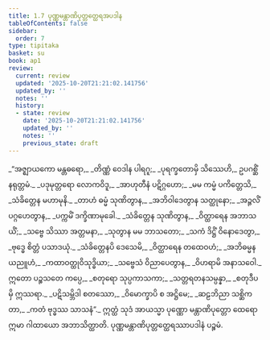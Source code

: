 ```yaml
---
title: 1.7 ပုဏ္ဏမန္တာဏိပုတ္တတ္ထေရအပဒါန
tableOfContents: false
sidebar:
  order: 7
type: tipitaka
basket: su
book: ap1
review:
  current: review
  updated: '2025-10-20T21:21:02.141756'
  updated_by: ''
  notes: ''
  history:
  - state: review
    date: '2025-10-20T21:21:02.141756'
    updated_by: ''
    notes: ''
    previous_state: draft
---
```



<DynamicBreadcrumb />


<ReviewStatus review={frontmatter.review} showDetails={true} />

<HypothesisAnnotation frontmatter={frontmatter} />

<Division number="434" book="ap1" e="ch" v="20" p="39">

<Paragraph number="449" type="verses" book="ap1">
_“အဇ္ဈာယကော မန္တဓရော,_  
_တိဏ္ဏံ ဝေဒါန ပါရဂူ;_  
_ပုရက္ခတောမှိ သိဿေဟိ,_  
ဥပဂစ္ဆိံ နရုတ္တမံ._  

</Paragraph>

</Division>
<Division number="435" book="ap1" e="ch" v="20" p="39">

<Paragraph number="450" type="verses" book="ap1">
_ပဒုမုတ္တရော လောကဝိဒူ,_  
_အာဟုတီနံ ပဋိဂ္ဂဟော;_  
_မမ ကမ္မံ ပကိတ္တေသိ,_  
_သံခိတ္တေန မဟာမုနိ._  

</Paragraph>

</Division>
<Division number="436" book="ap1" e="ch" v="20" p="40">

<Paragraph number="451" type="verses" book="ap1">
_တာဟံ ဓမ္မံ သုဏိတွာန,_  
_အဘိဝါဒေတွာန သတ္ထုနော;_  
_အဉ္ဇလိံ ပဂ္ဂဟေတွာန,_  
_ပက္ကမိံ ဒက္ခိဏာမုခေါ._  

</Paragraph>

</Division>
<Division number="437" book="ap1" e="ch" v="20" p="40">

<Paragraph number="452" type="verses" book="ap1">
_သံခိတ္တေန သုဏိတွာန,_  
_ဝိတ္ထာရေန အဘာသယိံ;_  
_သဗ္ဗေ သိဿာ အတ္တမနာ,_  
_သုတွာန မမ ဘာသတော;_  
_သကံ ဒိဋ္ဌိံ ဝိနောဒေတွာ,_  
_ဗုဒ္ဓေ စိတ္တံ ပသာဒယုံ._  

</Paragraph>

</Division>
<Division number="438" book="ap1" e="ch" v="20" p="40">

<Paragraph number="453" type="verses" book="ap1">
_သံခိတ္တေနပိ ဒေသေမိ,_  
_ဝိတ္ထာရေန တထေဝဟံ;_  
_အဘိဓမ္မနယညူဟံ,_  
_ကထာဝတ္ထုဝိသုဒ္ဓိယာ;_  
_သဗ္ဗေသံ ဝိညာပေတွာန,_  
_ဝိဟရာမိ အနာသဝေါ._  

</Paragraph>

</Division>
<Division number="439" book="ap1" e="ch" v="20" p="40">

<Paragraph number="454" type="verses" book="ap1">
ဣတော ပဉ္စသတေ ကပ္ပေ,_  
_စတုရော သုပ္ပကာသကာ;_  
_သတ္တရတနသမ္ပန္နာ,_  
_စတုဒီပမှိ ဣဿရာ._  

</Paragraph>

</Division>
<Division number="440" book="ap1" e="ch" v="20" p="40">

<Paragraph number="455" type="verses" book="ap1">
_ပဋိသမ္ဘိဒါ စတဿော,_  
_ဝိမောက္ခာပိ စ အဋ္ဌိမေ;_  
_ဆဠဘိညာ သစ္ဆိကတာ,_  
_ကတံ ဗုဒ္ဓဿ သာသနံ”._  

</Paragraph>

<Paragraph number="456" book="ap1">
ဣတ္ထံ သုဒံ အာယသ္မာ ပုဏ္ဏော မန္တာဏိပုတ္တော ထေရော ဣမာ ဂါထာယော အဘာသိတ္ထာတိ.

</Paragraph>
</Division>

<Paragraph number="457" type="center" book="ap1">
ပုဏ္ဏမန္တာဏိပုတ္တတ္ထေရဿာပဒါနံ ပဉ္စမံ.
</Paragraph>